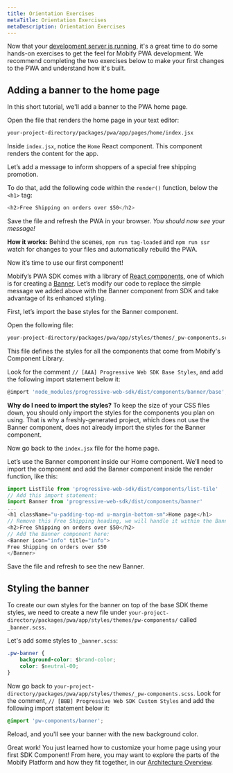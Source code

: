 ```yaml
---
title: Orientation Exercises
metaTitle: Orientation Exercises
metaDescription: Orientation Exercises
---
```


Now that your [development server is running](running-dev-server), it's a great time to do some hands-on exercises to get the feel for Mobify PWA development. We recommend completing the two exercises below to make your first changes to the PWA and understand how it's built.

## Adding a banner to the home page

In this short tutorial, we'll add a banner to the PWA home page.

Open the file that renders the home page in your text editor:

```bash
your-project-directory/packages/pwa/app/pages/home/index.jsx
```

Inside `index.jsx`, notice the `Home` React component. This component renders the content for the app.

Let’s add a message to inform shoppers of a special free shipping promotion.

To do that, add the following code within the `render()` function, below the
`<h1>` tag:

```javascript
<h2>Free Shipping on orders over $50</h2>
```

Save the file and refresh the PWA in your browser. *You should now see your message!*

<Callout type="info">

**How it works:** Behind the scenes, `npm run tag-loaded` and `npm run ssr` watch for changes to your files and automatically rebuild the PWA.

</Callout>

Now it’s time to use our first component!

Mobify’s PWA SDK comes with a library of [React components](../../apis-and-sdks/component-library), one of which is for creating a [Banner](../../apis-and-sdks/component-library/components/Banner). Let’s modify our code to replace the simple message we added above with the Banner component from
SDK and take advantage of its enhanced styling.

First, let’s import the base styles for the Banner component.

Open the following file:

```bash
your-project-directory/packages/pwa/app/styles/themes/_pw-components.scss
```

This file defines the styles for all the components that come from Mobify's Component Library.

Look for the comment `// [AAA] Progressive Web SDK Base Styles`, and add the following import statement below it:

```js
@import 'node_modules/progressive-web-sdk/dist/components/banner/base';
```

<Callout type="warning">

**Why do I need to import the styles?** To keep the size of your CSS files down, you should only import the styles for the components you plan on using. That is why a freshly-generated project, which does not use the Banner component, does not already import the styles for the Banner component.

</Callout>

Now go back to the `index.jsx` file for the home page.

Let’s use the Banner component inside our Home component. We’ll need to import the component and add the Banner component inside the render function, like this:

```js
import ListTile from 'progressive-web-sdk/dist/components/list-tile'
// Add this import statement:
import Banner from 'progressive-web-sdk/dist/components/banner'
...
<h1 className="u-padding-top-md u-margin-bottom-sm">Home page</h1>
// Remove this Free Shipping heading, we will handle it within the Banner component instead.
<h2>Free Shipping on orders over $50</h2>
// Add the Banner component here:
<Banner icon="info" title="info">
Free Shipping on orders over $50
</Banner>
```

Save the file and refresh to see the new Banner.

## Styling the banner

To create our own styles for the banner on top of the base SDK theme styles, we need to create a new file under
`your-project-directory/packages/pwa/app/styles/themes/pw-components/` called `_banner.scss`.

Let's add some styles to `_banner.scss`:

```css
.pw-banner {
    background-color: $brand-color;
    color: $neutral-00;
}
```

Now go back to `your-project-directory/packages/pwa/app/styles/themes/_pw-components.scss`. Look for the comment, `// [BBB] Progressive Web SDK Custom Styles` and add the following import statement below it:

```css
@import 'pw-components/banner';
```

Reload, and you'll see your banner with the new background color.

Great work! You just learned how to customize your home page using your first SDK Component! From here, you may want to explore the parts of the Mobify Platform and how they fit together, in our [Architecture Overview](../architecture/overview).
